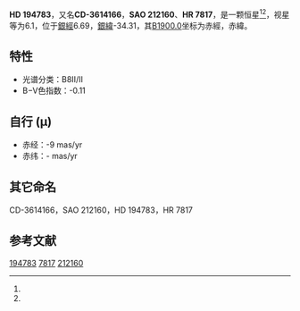{{Starbox begin
| name = HD 194783
}}
{{Starbox observe
| epoch = [[J2000.0|J2000.0]]
| constell = {{星座名待查}}<ref name=SIMBAD>{{cite web
 | url=http://simbad.u-strasbg.fr/simbad/sim-id?Ident=HR+7817
 | title =Pulsating variable Star
 | publisher=Centre de Données astronomiques de Strasbourg
 | work=SIMBAD
 | accessdate=2012-07-13}}</ref><ref name=DATA>{{cite web
 | url=http://vizier.u-strasbg.fr/viz-bin/VizieR-5?-out.add=.&-source=5050&-corr=PK=HR&-out.max=9999&HR=7817
 | title=VizieR Detailed Page
 | accessdate=2012-07-13
 | archive-date=2016-03-04
 | archive-url=https://web.archive.org/web/20160304221825/http://vizier.u-strasbg.fr/viz-bin/VizieR-5?-out.add=.&-source=5050&-corr=PK=HR&-out.max=9999&HR=7817
 | dead-url=no
 }}</ref>
| 星官 = 
| ra = {{RA|20|28|46.7}}<ref name=SIMBAD /><ref name=DATA />
| dec = {{DEC|-35|35|45}}<ref name=SIMBAD /><ref name=DATA />
| appmag_v = 6.1<ref name=SIMBAD /><ref name=DATA />
}}
{{Starbox character
| class = B8II/III<ref name=SIMBAD /><ref name=DATA />
| b-v = -0.11<ref name=SIMBAD /><ref name=DATA />
| u-b = <ref name=SIMBAD /><ref name=DATA />
| r-i = <ref name=SIMBAD /><ref name=DATA />
| variable = 
}}
{{Starbox astrometry
| radial_v = 
| prop_mo_ra = -9
| parallax = 
| p_error = 
}}
{{Starbox catalog
| names =CD-3614166，[[SAO星表|SAO]] 212160，[[HD星表|HD]] 194783，[[HR星表|HR]] 7817}}
{{Starbox reference |Simbad=HR+7817}}
{{Starbox end}}

'''HD 194783'''，又名'''CD-3614166'''，'''SAO 212160'''、'''HR 7817'''，是一颗恒星<ref name=SIMBAD /><ref name=DATA />，视星等为6.1，位于[[銀道座標系|銀經]]6.69，[[銀道座標系|銀緯]]-34.31，其[[B1900.0|B1900.0]]坐标为赤經{{RA|20|22|21.8}}，赤緯{{DEC|-35|-34.31|32}}。

==特性==
*光谱分类：B8II/II
*B−V色指数：-0.11

==自行 (μ)==	
*赤经：-9 mas/yr
*赤纬：- mas/yr

==其它命名==
CD-3614166，SAO 212160，HD 194783，HR 7817

== 参考文献 ==
{{reflist}}

[[Category:HD和HDE天體|194783]]
[[Category:HR天體|7817]]
[[Category:SAO天體|212160]]